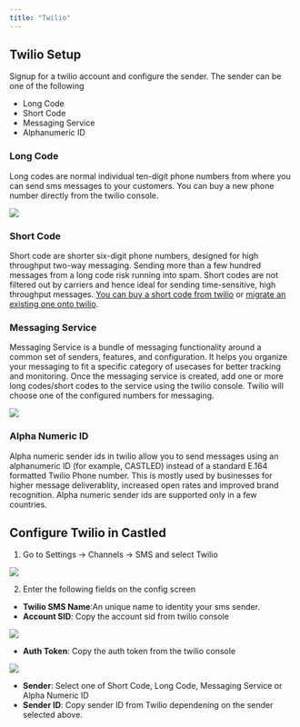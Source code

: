 ```yaml
---
title: "Twilio"
---
```


## Twilio Setup

Signup for a twilio account and configure the sender. The sender can be one of
the following

- Long Code
- Short Code
- Messaging Service
- Alphanumeric ID

### Long Code

Long codes are normal individual ten-digit phone numbers from where you can send
sms messages to your customers. You can buy a new phone number directly from the
twilio console.

![](/images/twilio-1.png)

### Short Code

Short code are shorter six-digit phone numbers, designed for high throughput
two-way messaging. Sending more than a few hundred messages from a long code
risk running into spam. Short codes are not filtered out by carriers and hence
ideal for sending time-sensitive, high throughput messages.
[You can buy a short code from twilio](https://www.twilio.com/login?g=%2Fshortcode%3F&t=34bc7c526f20ccf9a10ef4d72dda63b6f2c3ad11bba5acbda99ff70c92e6bb48)
or
[migrate an existing one onto twilio](https://support.twilio.com/hc/en-us/articles/223182268-US-Short-Code-Migration-Process-and-FAQ).

### Messaging Service

Messaging Service is a bundle of messaging functionality around a common set of
senders, features, and configuration. It helps you organize your messaging to
fit a specific category of usecases for better tracking and monitoring. Once the
messaging service is created, add one or more long codes/short codes to the
service using the twilio console. Twilio will choose one of the configured
numbers for messaging.

![](/images/twilio-2.png)

### Alpha Numeric ID

Alpha numeric sender ids in twilio allow you to send messages using an
alphanumeric ID (for example, CASTLED) instead of a standard E.164 formatted
Twilio Phone number. This is mostly used by businesses for higher message
deliverablity, increased open rates and improved brand recognition. Alpha
numeric sender ids are supported only in a few countries.

## Configure Twilio in Castled

1. Go to Settings -> Channels -> SMS and select Twilio

![](/images/twilio-3.png)

2. Enter the following fields on the config screen

- **Twilio SMS Name**:An unique name to identity your sms sender.
- **Account SID**: Copy the account sid from twilio console

![](/images/twilio-4.png)

- **Auth Token**: Copy the auth token from the twilio console

![](/images/twilio-5.png)

- **Sender**: Select one of Short Code, Long Code, Messaging Service or Alpha
  Numeric ID
- **Sender ID**: Copy sender ID from Twilio dependening on the sender selected
  above.
